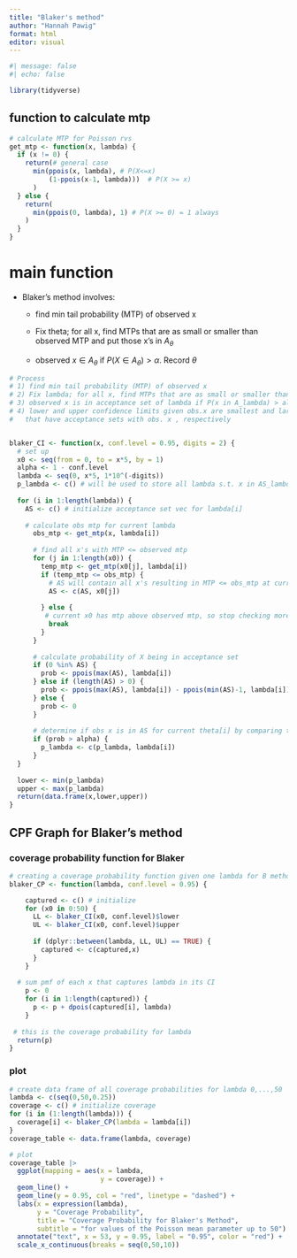 ```yaml
---
title: "Blaker's method"
author: "Hannah Pawig"
format: html
editor: visual
---
```


```r
#| message: false
#| echo: false

library(tidyverse)
```

## function to calculate mtp

```r
# calculate MTP for Poisson rvs
get_mtp <- function(x, lambda) {
  if (x != 0) {
    return(# general case
      min(ppois(x, lambda), # P(X<=x)
          (1-ppois(x-1, lambda)))  # P(X >= x)
      ) 
  } else {
    return(
      min(ppois(0, lambda), 1) # P(X >= 0) = 1 always
    ) 
  }
}
```

# main function

-   Blaker's method involves:

    -   find min tail probability (MTP) of observed x

    -   Fix theta; for all x, find MTPs that are as small or smaller than observed MTP and put those x's in $A_\theta$

    -   observed $x \in A_\theta$ if $P(X \in A_\theta) > \alpha$. Record $\theta$

```r
# Process
# 1) find min tail probability (MTP) of observed x
# 2) Fix lambda; for all x, find MTPs that are as small or smaller than observed MTP at that lambda. The observed x is always among these
# 3) observed x is in acceptance set of lambda if P(x in A_lambda) > alpha. Record all lambdas
# 4) lower and upper confidence limits given obs.x are smallest and largest lambdas
#   that have acceptance sets with obs. x , respectively


blaker_CI <- function(x, conf.level = 0.95, digits = 2) {
  # set up
  x0 <- seq(from = 0, to = x*5, by = 1)
  alpha <- 1 - conf.level
  lambda <- seq(0, x*5, 1*10^(-digits))
  p_lambda <- c() # will be used to store all lambda s.t. x in AS_lambda (*plausible* lambdas)
  
  for (i in 1:length(lambda)) {
    AS <- c() # initialize acceptance set vec for lambda[i]
    
    # calculate obs mtp for current lambda
      obs_mtp <- get_mtp(x, lambda[i])
      
      # find all x's with MTP <= observed mtp
      for (j in 1:length(x0)) {
        temp_mtp <- get_mtp(x0[j], lambda[i]) 
        if (temp_mtp <= obs_mtp) {
          # AS will contain all x's resulting in MTP <= obs_mtp at current lambda
          AS <- c(AS, x0[j]) 
        
        } else {  
         # current x0 has mtp above observed mtp, so stop checking more x's
          break
        }
      }
    
      # calculate probability of X being in acceptance set
      if (0 %in% AS) {
        prob <- ppois(max(AS), lambda[i])
      } else if (length(AS) > 0) {
        prob <- ppois(max(AS), lambda[i]) - ppois(min(AS)-1, lambda[i])
      } else {
        prob <- 0
      }
      
      # determine if obs x is in AS for current theta[i] by comparing to alpha
      if (prob > alpha) {
        p_lambda <- c(p_lambda, lambda[i])
      }
  }
  
  lower <- min(p_lambda)
  upper <- max(p_lambda)
  return(data.frame(x,lower,upper))
}
```

## CPF Graph for Blaker's method

### coverage probability function for Blaker

```r
# creating a coverage probability function given one lambda for B method
blaker_CP <- function(lambda, conf.level = 0.95) {

    captured <- c() # initialize
    for (x0 in 0:50) {
      LL <- blaker_CI(x0, conf.level)$lower
      UL <- blaker_CI(x0, conf.level)$upper
    
      if (dplyr::between(lambda, LL, UL) == TRUE) {
        captured <- c(captured,x)
      }
    }
    
  # sum pmf of each x that captures lambda in its CI
    p <- 0
    for (i in 1:length(captured)) {
      p <- p + dpois(captured[i], lambda)
    }
  
 # this is the coverage probability for lambda
  return(p)
}


```

### plot

```r
# create data frame of all coverage probabilities for lambda 0,...,50
lambda <- c(seq(0,50,0.25))
coverage <- c() # initialize coverage
for (i in (1:length(lambda))) {
  coverage[i] <- blaker_CP(lambda = lambda[i])
}
coverage_table <- data.frame(lambda, coverage)

# plot 
coverage_table |> 
  ggplot(mapping = aes(x = lambda,
                       y = coverage)) +
  geom_line() +
  geom_line(y = 0.95, col = "red", linetype = "dashed") +
  labs(x = expression(lambda),
       y = "Coverage Probability",
       title = "Coverage Probability for Blaker's Method",
       subtitle = "for values of the Poisson mean parameter up to 50") +
  annotate("text", x = 53, y = 0.95, label = "0.95", color = "red") +
  scale_x_continuous(breaks = seq(0,50,10))
```
